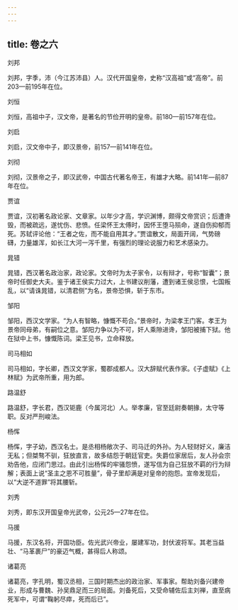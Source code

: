 ```yaml
---
---
---
```

title: 卷之六
---







刘邦


刘邦，字季，沛（今江苏沛县）人。汉代开国皇帝，史称“汉高祖”或“高帝”。前203—前195年在位。



刘恒


刘恒，高祖中子，汉文帝，是著名的节俭开明的皇帝。前180—前157年在位。


刘启


刘启，汉文帝中子，即汉景帝，前157—前141年在位。



刘彻


刘彻，汉景帝之子，即汉武帝，中国古代著名帝王，有雄才大略。前141年—前87年在位。


贾谊


贾谊，汉初著名政论家、文章家。以年少才高，学识渊博，颇得文帝赏识；后遭谗毁，而被疏远，遂忧伤、悲愤。任梁怀王太傅时，因怀王堕马殒命，遂自伤抑郁而死。苏轼评论他：“王者之佐，而不能自用其才。”贾谊散文，局面开阔，气势磅礴，力量雄浑，如长江大河一泻千里，有强烈的理论说服力和艺术感染力。



晁错


晁错，西汉著名政治家，政论家。文帝时为太子家令，以有辩才，号称“智囊”；景帝时任御史大夫。鉴于诸王侯实力过大，上书建议削藩，遭到诸王侯忌恨，七国叛乱，以“请诛晁错，以清君侧”为名，景帝恐惧，斩于东市。


邹阳


邹阳，西汉文学家。“为人有智略，慷慨不苟合。”景帝时，为梁孝王门客。孝王为景帝同母弟，有嗣位之意。邹阳力争以为不可，奸人乘隙进谗，邹阳被捕下狱。他在狱中上书，慷慨陈词。梁王见书，立命释放。



司马相如


司马相如，字长卿，西汉文学家，蜀郡成都人。汉大辞赋代表作家。《子虚赋》《上林赋》为武帝所重，用为郎。


路温舒


路温舒，字长君，西汉钜鹿（今属河北）人。举孝廉，官至廷尉奏朝掾，太守等职。反对严刑峻法。


杨恽


杨恽，字子幼，西汉名士。是丞相杨敞次子、司马迁的外孙。为人轻财好义，廉洁无私；但桀骜不驯，狂放直言，故多结怨于朝廷官吏。失爵位家居后，友人孙会宗劝告他，应闭门思过。由此引出杨恽的牢骚怨愤，遂写信为自己狂放不羁的行为辩解；表面上说“圣主之恩不可胜量”，骨子里却满是对皇帝的抱怨。宣帝发现后，以“大逆不道罪”将其腰斩。

刘秀


刘秀，即东汉开国皇帝光武帝，公元25—27年在位。


马援


马援，东汉名将，开国功臣。佐光武兴帝业，屡建军功，封伏波将军。其老当益壮、“马革裹尸”的豪迈气概，甚得后人称颂。


诸葛亮


诸葛亮，字孔明，蜀汉丞相，三国时期杰出的政治家、军事家。帮助刘备兴建帝业，形成与曹魏、孙吴鼎足而三的局面。刘备死后，又受命辅佐后主刘禅，直至病死军中，可谓“鞠躬尽瘁，死而后已”。